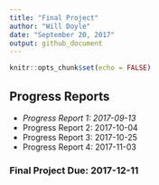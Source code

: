 ```yaml
---
title: "Final Project"
author: "Will Doyle"
date: "September 20, 2017"
output: github_document
---
```


```r
knitr::opts_chunk$set(echo = FALSE)
```


## Progress Reports

- *Progress Report 1: 2017-09-13*
- Progress Report 2: 2017-10-04
- Progress Report 3: 2017-10-25
- Progress Report 4: 2017-11-03

### Final Project Due: 2017-12-11

